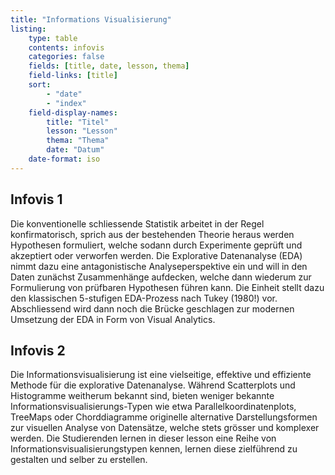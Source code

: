 ```yaml
---
title: "Informations Visualisierung"
listing: 
    type: table
    contents: infovis
    categories: false
    fields: [title, date, lesson, thema]
    field-links: [title]
    sort: 
        - "date"
        - "index"
    field-display-names:
        title: "Titel"
        lesson: "Lesson"
        thema: "Thema"
        date: "Datum"
    date-format: iso
---
```


## Infovis 1
Die konventionelle schliessende Statistik arbeitet in der Regel konfirmatorisch, sprich aus der bestehenden Theorie heraus werden Hypothesen formuliert, welche sodann durch Experimente geprüft und akzeptiert oder verworfen werden. Die Explorative Datenanalyse (EDA) nimmt dazu eine antagonistische Analyseperspektive ein und will in den Daten zunächst Zusammenhänge aufdecken, welche dann wiederum zur Formulierung von prüfbaren Hypothesen führen kann. Die Einheit stellt dazu den klassischen 5-stufigen EDA-Prozess nach Tukey (1980!) vor. Abschliessend wird dann noch die Brücke geschlagen zur modernen Umsetzung der EDA in Form von Visual Analytics.

## Infovis 2
Die Informationsvisualisierung ist eine vielseitige, effektive und effiziente Methode für die explorative Datenanalyse. Während Scatterplots und Histogramme weitherum bekannt sind, bieten weniger bekannte Informationsvisualisierungs-Typen wie etwa Parallelkoordinatenplots, TreeMaps oder Chorddiagramme originelle alternative Darstellungsformen zur visuellen Analyse von Datensätze, welche stets grösser und komplexer werden. Die Studierenden lernen in dieser lesson eine Reihe von Informationsvisualisierungstypen kennen, lernen diese zielführend zu gestalten und selber zu erstellen.
